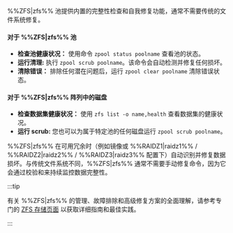%%ZFS|zfs%% 池提供内置的完整性检查和自我修复功能，通常不需要传统的文件系统修复。

<h4>对于 %%ZFS|zfs%% 池</h4>

- **检查池健康状况：** 使用命令 `zpool status poolname` 查看池的状态。
- **运行清理:** 执行 `zpool scrub poolname`。该命令会自动检测并修复任何损坏。
- **清除错误：** 排除任何潜在问题后，运行 `zpool clear poolname` 清除错误状态。

<h4>对于 %%ZFS|zfs%% 阵列中的磁盘</h4>

- **检查数据集健康状况：** 使用 `zfs list -o name,health` 查看数据集的健康状况。
- **运行 scrub:** 您也可以为属于特定池的任何磁盘运行 `zpool scrub poolname`。

%%ZFS|zfs%% 在可用冗余时（例如镜像或 %%RAIDZ1|raidz1%% / %%RAIDZ2|raidz2%% / %%RAIDZ3|raidz3%% 配置下）自动识别并修复数据损坏。与传统文件系统不同，%%ZFS|zfs%% 通常不需要手动修复命令，因为它会通过校验和来持续监控数据完整性。

:::tip

有关 %%ZFS|zfs%% 的管理、故障排除和高级修复方案的全面理解，请参考专门的 [ZFS 存储页面](../../../advanced-configurations/optimize-storage/zfs-storage.mdx) 以获取详细指南和最佳实践。

:::
